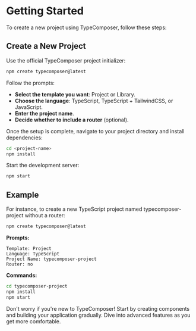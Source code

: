 # Getting Started

To create a new project using TypeComposer, follow these steps:

## Create a New Project

Use the official TypeComposer project initializer:

```bash
npm create typecomposer@latest
```

Follow the prompts:

- **Select the template you want**: Project or Library.
- **Choose the language**: TypeScript, TypeScript + TailwindCSS, or JavaScript.
- **Enter the project name**.
- **Decide whether to include a router** (optional).

Once the setup is complete, navigate to your project directory and install dependencies:

```bash
cd <project-name>
npm install
```

Start the development server:

```bash
npm start
```

## Example

For instance, to create a new TypeScript project named typecomposer-project without a router:

```bash
npm create typecomposer@latest
```

**Prompts:**
```
Template: Project
Language: TypeScript
Project Name: typecomposer-project
Router: no
```

**Commands:**
```bash
cd typecomposer-project
npm install
npm start
```

Don't worry if you're new to TypeComposer! Start by creating components and building your application gradually. Dive into advanced features as you get more comfortable.
